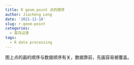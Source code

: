 ```yaml
---
title: R geom_point 点的顺序
author: Jiacheng Leng
date: '2021-12-18'
slug: r-geom-point
categories:
  - 菜鸟记录
tags:
  - R data processing
---
```



图上点的画的顺序与数据顺序有关，数据靠前，先画容易被覆盖。